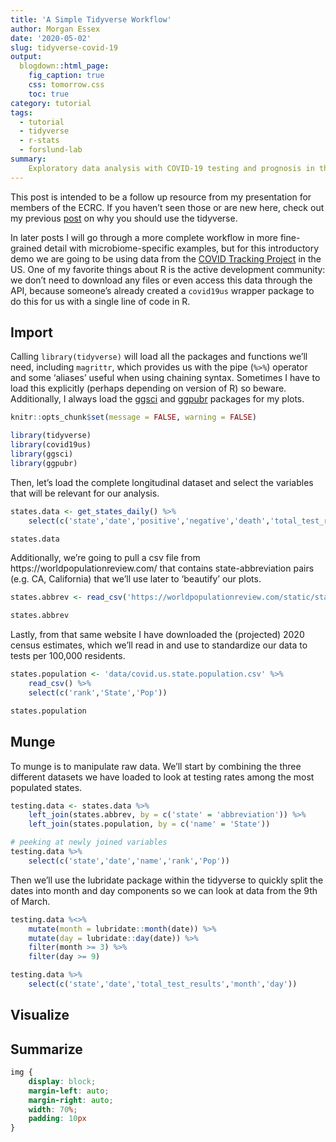```yaml
---
title: 'A Simple Tidyverse Workflow'
author: Morgan Essex
date: '2020-05-02'
slug: tidyverse-covid-19
output:
  blogdown::html_page:
    fig_caption: true
    css: tomorrow.css
    toc: true
category: tutorial
tags:
  - tutorial
  - tidyverse
  - r-stats
  - forslund-lab
summary:
    Exploratory data analysis with COVID-19 testing and prognosis in the US.
---
```


This post is intended to be a follow up resource from my presentation for members of the ECRC. If you haven't seen those or are new here, check out my previous [post](../why-tidyverse) on why you should use the tidyverse.

In later posts I will go through a more complete workflow in more fine-grained detail with microbiome-specific examples, but for this introductory demo we are going to be using data from the [COVID Tracking Project](https://covidtracking.com/) in the US. One of my favorite things about R is the active development community: we don't need to download any files or even access this data through the API, because someone's already created a `covid19us` wrapper package to do this for us with a single line of code in R.

## Import

Calling `library(tidyverse)` will load all the packages and functions we'll need, including `magrittr`, which provides us with the pipe (`%>%`) operator and some 'aliases' useful when using chaining syntax. Sometimes I have to load this explicitly (perhaps depending on version of R) so beware. Additionally, I always load the [ggsci](https://cran.r-project.org/web/packages/ggsci/vignettes/ggsci.html) and [ggpubr](https://rpkgs.datanovia.com/ggpubr/index.html) packages for my plots.

```r
knitr::opts_chunk$set(message = FALSE, warning = FALSE)
```

```r
library(tidyverse)
library(covid19us) 
library(ggsci) 
library(ggpubr)
```

Then, let's load the complete longitudinal dataset and select the variables that will be relevant for our analysis.

```r
states.data <- get_states_daily() %>%
    select(c('state','date','positive','negative','death','total_test_results'))

states.data
```

Additionally, we're going to pull a csv file from https://worldpopulationreview.com/ that contains state-abbreviation pairs (e.g. CA, California) that we'll use later to 'beautify' our plots.

```r
states.abbrev <- read_csv('https://worldpopulationreview.com/static/states/abbr-name-list.csv')

states.abbrev
```

Lastly, from that same website I have downloaded the (projected) 2020 census estimates, which we'll read in and use to standardize our data to tests per 100,000 residents.

```r
states.population <- 'data/covid.us.state.population.csv' %>%
    read_csv() %>%
    select(c('rank','State','Pop'))

states.population
```


## Munge

To munge is to manipulate raw data. We'll start by combining the three different datasets we have loaded to look at testing rates among the most populated states.

```r
testing.data <- states.data %>%
    left_join(states.abbrev, by = c('state' = 'abbreviation')) %>%
    left_join(states.population, by = c('name' = 'State'))

# peeking at newly joined variables
testing.data %>%
    select(c('state','date','name','rank','Pop'))
```

Then we'll use the lubridate package within the tidyverse to quickly split the dates into month and day components so we can look at data from the 9th of March.

```r
testing.data %<>%
    mutate(month = lubridate::month(date)) %>%
    mutate(day = lubridate::day(date)) %>%
    filter(month >= 3) %>%
    filter(day >= 9)

testing.data %>%
    select(c('state','date','total_test_results','month','day'))
```


## Visualize

## Summarize 

```css
img {
    display: block;
    margin-left: auto;
    margin-right: auto;
    width: 70%;
    padding: 10px
}
```